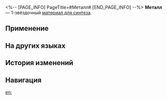 <%-- [PAGE_INFO]
PageTitle=#Металл#
[END_PAGE_INFO] --%>
{{Предмет Инфобокс
|id          = 180005
|Изображение = Предмет Металл.png
|Тип         = Материал для синтеза
|Инвентарь   = Другие материалы
|Редкость    = 1
|Эффект      = 
|Описание    = Материал для синтеза уровня 1
|Источник1   = [[Разрушаемые предметы на космической станции «Герта»]]
|Источник2   = [[Магазин в Административном районе]]
}}
{{Описание|Вещество, которого много в земной коре и океане.<br />Очень полезно, очень удобно.<br /><br />''«Я был на планете, где местные жители потребляют металлы, чтобы получить сверхспособности. Пожалуйста, не делайте этого дома, так как большинство металлов не усваиваются человеческим организмом».''}}
'''Металл''' — 1-звёздочный [[Материалы для синтеза|материал для синтеза]].

==Применение==
{{Используется в создании}}

==На других языках==
{{На других языках
|en   = Metal
|zhs  = 金属
|zht  = 金屬
|ja   = 金属
|ko   = 금속
|es   = Metal
|fr   = Métal
|ru   = Металл
|th   = Metal
|vi   = Kim Loại
|de   = Metall
|id   = Metal
|pt   = Metal
}}

==История изменений==
{{История изменений|3.5}}

==Навигация==
{{Материалы синтеза Навбокс}}

[[en:]]